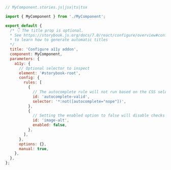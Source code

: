 ```js
// MyComponent.stories.js|jsx|ts|tsx

import { MyComponent } from './MyComponent';

export default {
  /* 👇 The title prop is optional.
  * See https://storybook.js.org/docs/7.0/react/configure/overview#configure-story-loading 
  * to learn how to generate automatic titles
  */
  title: 'Configure a11y addon',
  component: MyComponent,
  parameters: {
    a11y: {
      // Optional selector to inspect
      element: '#storybook-root',
      config: {
        rules: [
          {
            // The autocomplete rule will not run based on the CSS selector provided
            id: 'autocomplete-valid',
            selector: '*:not([autocomplete="nope"])',
          },
          {
            // Setting the enabled option to false will disable checks for this particular rule on all stories.
            id: 'image-alt',
            enabled: false,
          },
        ],
      },
      options: {},
      manual: true,
    },
  },
};
```